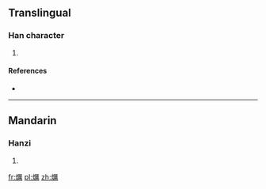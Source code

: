 ==Translingual==

===Han character===
{{Han char|rn=86|rad=火|as=15|sn=19|four=|canj=FMTB}}

# {{defn|Han|sort=火15}}

====References====
* {{Han ref|kx=0686.120|dkj=19536|dj=1098.290|hdz=32245.080|uh=7204|ud=29188}}

----

==Mandarin==

===Hanzi===
{{cmn-hanzi|pin=[[lì]] ([[li4]])|wg=li<sup>4</sup>}}

# {{defn|lang=cmn|sort=火15}}

[[fr:爄]]
[[pl:爄]]
[[zh:爄]]